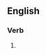 ==English==

===Verb===
{{head|en|verb form}}

# {{present participle of|supercharge|lang=en|nocat=1}}